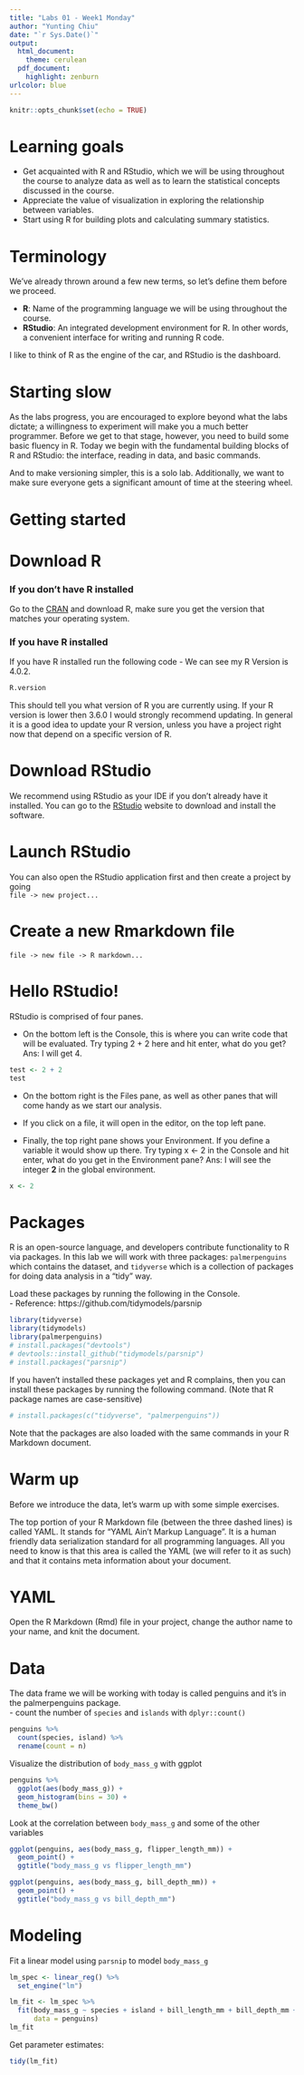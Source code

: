 ```yaml
---
title: "Labs 01 - Week1 Monday"
author: "Yunting Chiu"
date: "`r Sys.Date()`"
output:
  html_document: 
    theme: cerulean
  pdf_document:
    highlight: zenburn
urlcolor: blue
---
```

```r
knitr::opts_chunk$set(echo = TRUE)
```

# Learning goals
- Get acquainted with R and RStudio, which we will be using throughout the course to analyze data as well as to learn the statistical concepts discussed in the course.
- Appreciate the value of visualization in exploring the relationship between variables.
- Start using R for building plots and calculating summary statistics.

# Terminology
We’ve already thrown around a few new terms, so let’s define them before we proceed.

- **R**: Name of the programming language we will be using throughout the course.
- **RStudio**: An integrated development environment for R. In other words, a convenient interface for writing and running R code.

I like to think of R as the engine of the car, and RStudio is the dashboard.

# Starting slow
As the labs progress, you are encouraged to explore beyond what the labs dictate; a willingness to experiment will make you a much better programmer. Before we get to that stage, however, you need to build some basic fluency in R. Today we begin with the fundamental building blocks of R and RStudio: the interface, reading in data, and basic commands.

And to make versioning simpler, this is a solo lab. Additionally, we want to make sure everyone gets a significant amount of time at the steering wheel.

# Getting started

# Download R

### If you don’t have R installed
Go to the [CRAN](https://cran.r-project.org/) and download R, make sure you get the version that matches your operating system.

### If you have R installed
If you have R installed run the following code
- We can see my R Version is  4.0.2.
```r
R.version
```
This should tell you what version of R you are currently using. If your R version is lower then 3.6.0 I would strongly recommend updating. In general it is a good idea to update your R version, unless you have a project right now that depend on a specific version of R.

# Download RStudio
We recommend using RStudio as your IDE if you don’t already have it installed. You can go to the [RStudio](https://www.rstudio.com/products/rstudio/download/) website to download and install the software.

# Launch RStudio
You can also open the RStudio application first and then create a project by going\
  ```file -> new project...```

# Create a new Rmarkdown file
  ```file -> new file -> R markdown...```

# Hello RStudio!
RStudio is comprised of four panes.

- On the bottom left is the Console, this is where you can write code that will be evaluated. Try typing 2 + 2 here and hit enter, what do you get?\
Ans: I will get 4.
```r
test <- 2 + 2
test
```


- On the bottom right is the Files pane, as well as other panes that will come handy as we start our analysis.

- If you click on a file, it will open in the editor, on the top left pane.

- Finally, the top right pane shows your Environment. If you define a variable it would show up there. Try typing x <- 2 in the Console and hit enter, what do you get in the Environment pane?
Ans: I will see the integer **2** in the global environment.
```r
x <- 2
```
# Packages
R is an open-source language, and developers contribute functionality to R via packages. In this lab we will work with three packages: `palmerpenguins` which contains the dataset, and `tidyverse` which is a collection of packages for doing data analysis in a “tidy” way.

Load these packages by running the following in the Console.\
- Reference: https://github.com/tidymodels/parsnip
```r
library(tidyverse)
library(tidymodels)
library(palmerpenguins)
# install.packages("devtools")
# devtools::install_github("tidymodels/parsnip")
# install.packages("parsnip")
```

If you haven’t installed these packages yet and R complains, then you can install these packages by running the following command. (Note that R package names are case-sensitive)
```r
# install.packages(c("tidyverse", "palmerpenguins"))
```
Note that the packages are also loaded with the same commands in your R Markdown document.

# Warm up
Before we introduce the data, let’s warm up with some simple exercises.

The top portion of your R Markdown file (between the three dashed lines) is called YAML. It stands for “YAML Ain’t Markup Language”. It is a human friendly data serialization standard for all programming languages. All you need to know is that this area is called the YAML (we will refer to it as such) and that it contains meta information about your document.

# YAML
Open the R Markdown (Rmd) file in your project, change the author name to your name, and knit the document.

# Data 
The data frame we will be working with today is called penguins and it’s in the palmerpenguins package.\
- count the number of `species` and `islands` with `dplyr::count()`
```r
penguins %>%
  count(species, island) %>%
  rename(count = n)
```
Visualize the distribution of `body_mass_g` with ggplot
```r
penguins %>%
  ggplot(aes(body_mass_g)) +
  geom_histogram(bins = 30) +
  theme_bw()
```
Look at the correlation between `body_mass_g` and some of the other variables
```r
ggplot(penguins, aes(body_mass_g, flipper_length_mm)) +
  geom_point() +
  ggtitle("body_mass_g vs flipper_length_mm")
```
```r
ggplot(penguins, aes(body_mass_g, bill_depth_mm)) +
  geom_point() +
  ggtitle("body_mass_g vs bill_depth_mm")
```

# Modeling
Fit a linear model using `parsnip` to model `body_mass_g`
```r
lm_spec <- linear_reg() %>%
  set_engine("lm")

lm_fit <- lm_spec %>%
  fit(body_mass_g ~ species + island + bill_length_mm + bill_depth_mm + flipper_length_mm, 
      data = penguins)
lm_fit
```
Get parameter estimates:
```r
tidy(lm_fit)
```

